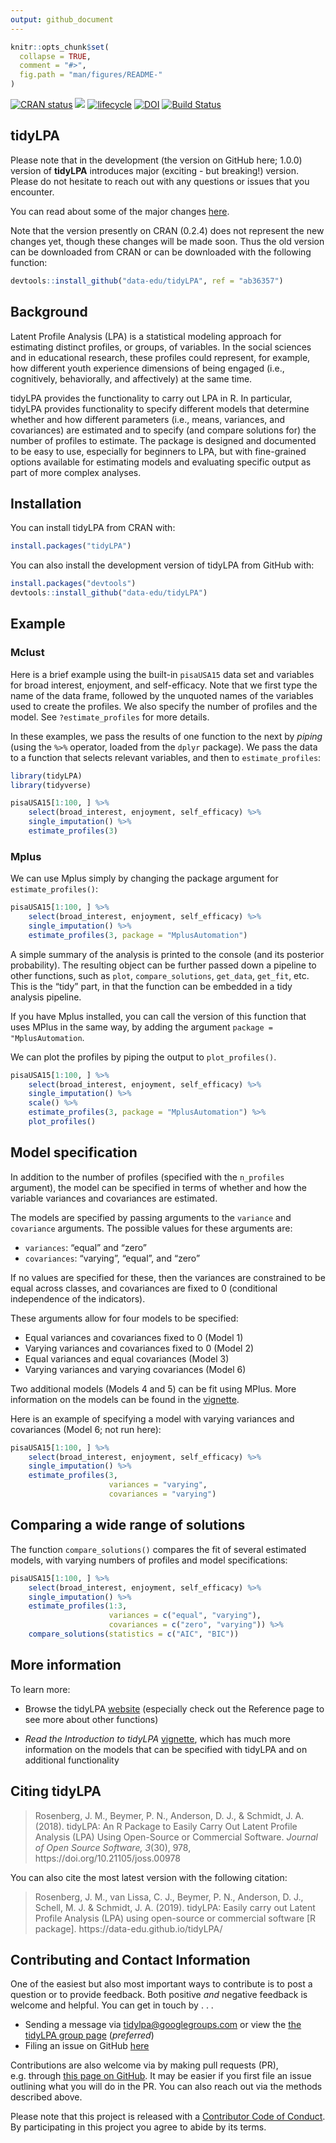 ```yaml
---
output: github_document
---
```


<!-- README.md is generated from README.Rmd. Please edit that file -->

```r
knitr::opts_chunk$set(
  collapse = TRUE,
  comment = "#>",
  fig.path = "man/figures/README-"
)
```

[![CRAN status](https://www.r-pkg.org/badges/version/tidyLPA)](https://cran.r-project.org/package=tidyLPA)
[![](https://cranlogs.r-pkg.org/badges/tidyLPA)](https://cran.r-project.org/package=tidyLPA)
[![lifecycle](https://img.shields.io/badge/lifecycle-maturing-blue.svg)](https://www.tidyverse.org/lifecycle/#maturing)
[![DOI](http://joss.theoj.org/papers/10.21105/joss.00978/status.svg)](https://doi.org/10.21105/joss.00978)
[![Build Status](https://travis-ci.org/data-edu/tidyLPA.svg?branch=master)](https://travis-ci.org/data-edu/tidyLPA)

## tidyLPA

Please note that in the development (the version on GitHub here; 1.0.0) version of **tidyLPA** introduces major (exciting - but breaking!) version. Please do not hesitate to reach out with any questions or issues that you encounter. 

You can read about some of the major changes [here](https://data-edu.github.io/tidyLPA/articles/introduction-to-major-changes.html).

Note that the version presently on CRAN (0.2.4) does not represent the new changes yet, though these changes will be made soon. Thus the old version can be downloaded from CRAN or can be downloaded with the following function:

```r
devtools::install_github("data-edu/tidyLPA", ref = "ab36357")
```

## Background

Latent Profile Analysis (LPA) is a statistical modeling approach for estimating distinct profiles, or groups, of variables. In the social sciences and in educational research, these profiles could represent, for example, how different youth experience dimensions of being engaged (i.e., cognitively, behaviorally, and affectively) at the same time. 

tidyLPA provides the functionality to carry out LPA in R. In particular, tidyLPA provides functionality to specify different models that determine whether and how different parameters (i.e., means, variances, and covariances) are estimated and to specify (and compare solutions for) the number of profiles to estimate. The package is designed and documented to be easy to use, especially for beginners to LPA, but with fine-grained options available for estimating models and evaluating specific output as part of more complex analyses.

## Installation

You can install tidyLPA from CRAN with:

```r
install.packages("tidyLPA")
```

You can also install the development version of tidyLPA from GitHub with:

```r
install.packages("devtools")
devtools::install_github("data-edu/tidyLPA")
```

## Example

### Mclust

Here is a brief example using the built-in `pisaUSA15` data set and variables for broad interest, enjoyment, and self-efficacy. Note that we first type the name of the data frame, followed by the unquoted names of the variables used to create the profiles. We also specify the number of profiles and the model. See `?estimate_profiles` for more details.

In these examples, we pass the results of one function to the next by *piping* (using the `%>%` operator, loaded from the `dplyr` package). We pass the data to a function that selects relevant variables, and then to `estimate_profiles`:

```r
library(tidyLPA)
library(tidyverse)
```

```r
pisaUSA15[1:100, ] %>%
    select(broad_interest, enjoyment, self_efficacy) %>%
    single_imputation() %>%
    estimate_profiles(3)
```

### Mplus

We can use Mplus simply by changing the package argument for `estimate_profiles()`:

```r
pisaUSA15[1:100, ] %>%
    select(broad_interest, enjoyment, self_efficacy) %>%
    single_imputation() %>%
    estimate_profiles(3, package = "MplusAutomation")
```

A simple summary of the analysis is printed to the console (and its posterior probability). The resulting object can be further passed down a pipeline to other functions, such as `plot`, `compare_solutions`, `get_data`, `get_fit`, etc. This is the "tidy" part, in that the function can be embedded in a tidy analysis pipeline.

If you have Mplus installed, you can call the version of this function that uses MPlus in the same way, by adding the argument `package = "MplusAutomation`.

We can plot the profiles by piping the output to `plot_profiles()`.

```r
pisaUSA15[1:100, ] %>%
    select(broad_interest, enjoyment, self_efficacy) %>%
    single_imputation() %>%
    scale() %>%
    estimate_profiles(3, package = "MplusAutomation") %>% 
    plot_profiles()
```

## Model specification

In addition to the number of profiles (specified with the `n_profiles` argument), the model can be specified in terms of whether and how the variable variances and covariances are estimated.

The models are specified by passing arguments to the `variance` and `covariance` arguments. The possible values for these arguments are:

- `variances`: "equal" and "zero"
- `covariances`: "varying", "equal", and "zero"

If no values are specified for these, then the variances are constrained to be equal across classes, and covariances are fixed to 0 (conditional independence of the indicators).

These arguments allow for four models to be specified:

* Equal variances and covariances fixed to 0 (Model 1)
* Varying variances and covariances fixed to 0 (Model 2)
* Equal variances and equal covariances (Model 3)
* Varying variances and varying covariances (Model 6)

Two additional models (Models 4 and 5) can be fit using MPlus. More information on the models can be found in the [vignette](https://data-edu.github.io/tidyLPA/articles/Introduction_to_tidyLPA.html).

Here is an example of specifying a model with varying variances and covariances (Model 6; not run here): 

```r
pisaUSA15[1:100, ] %>%
    select(broad_interest, enjoyment, self_efficacy) %>%
    single_imputation() %>%
    estimate_profiles(3, 
                      variances = "varying",
                      covariances = "varying")
```

## Comparing a wide range of solutions

The function `compare_solutions()` compares the fit of several estimated models,
with varying numbers of profiles and model specifications:

```r
pisaUSA15[1:100, ] %>%
    select(broad_interest, enjoyment, self_efficacy) %>%
    single_imputation() %>%
    estimate_profiles(1:3, 
                      variances = c("equal", "varying"),
                      covariances = c("zero", "varying")) %>%
    compare_solutions(statistics = c("AIC", "BIC"))
```

## More information

To learn more:

* Browse the tidyLPA [website](https://data-edu.github.io/tidyLPA/) (especially check out the Reference page to see more about other functions)

* *Read the Introduction to tidyLPA* [vignette](https://data-edu.github.io/tidyLPA/articles/Introduction_to_tidyLPA.html), which has much more information on the models that can be specified with tidyLPA and on additional functionality

## Citing tidyLPA

> Rosenberg, J. M., Beymer, P. N., Anderson, D. J., & Schmidt, J. A. (2018). tidyLPA: An R Package to Easily Carry Out Latent Profile Analysis (LPA) Using Open-Source or Commercial Software. *Journal of Open Source Software, 3*(30), 978, https://doi.org/10.21105/joss.00978

You can also cite the most latest version with the following citation:

> Rosenberg, J. M., van Lissa, C. J.,  Beymer, P. N., Anderson, D. J., Schell, M. J. & Schmidt, J. A. (2019). tidyLPA: Easily carry out Latent Profile Analysis (LPA) using open-source or commercial software [R package]. https://data-edu.github.io/tidyLPA/

## Contributing and Contact Information

One of the easiest but also most important ways to contribute is to post a question or to provide feedback. Both positive *and* negative feedback is welcome and helpful. You can get in touch by . . . 

* Sending a message via [tidylpa@googlegroups.com](mailto:tidylpa@googlegroups.com) or view the [the tidyLPA group page](https://groups.google.com/forum/#!forum/tidylpa) (*preferred*)
* Filing an issue on GitHub [here](https://github.com/data-edu/tidyLPA)

Contributions are also welcome via by making pull requests (PR), e.g. through [this page on GitHub](https://github.com/data-edu/tidyLPA/pulls). It may be easier if you first file an issue outlining what you will do in the PR. You can also reach out via the methods described above.

Please note that this project is released with a [Contributor Code of Conduct](CONDUCT.md). By participating in this project you agree to abide by its terms.
